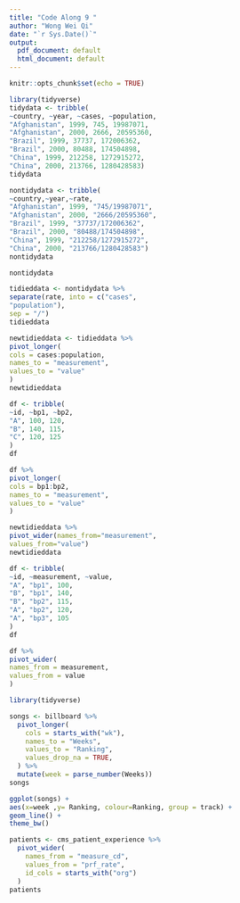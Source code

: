 ```yaml
---
title: "Code Along 9 "
author: "Wong Wei Qi"
date: "`r Sys.Date()`"
output:
  pdf_document: default
  html_document: default
---
```


```r
knitr::opts_chunk$set(echo = TRUE)
```

```r
library(tidyverse)
tidydata <- tribble(
~country, ~year, ~cases, ~population,
"Afghanistan", 1999, 745, 19987071,
"Afghanistan", 2000, 2666, 20595360,
"Brazil", 1999, 37737, 172006362,
"Brazil", 2000, 80488, 174504898,
"China", 1999, 212258, 1272915272,
"China", 2000, 213766, 1280428583)
tidydata
```

```r

nontidydata <- tribble(
~country,~year,~rate,
"Afghanistan", 1999, "745/19987071",
"Afghanistan", 2000, "2666/20595360",
"Brazil", 1999, "37737/172006362",
"Brazil", 2000, "80488/174504898",
"China", 1999, "212258/1272915272",
"China", 2000, "213766/1280428583")
nontidydata

```

```r

nontidydata

tidieddata <- nontidydata %>%
separate(rate, into = c("cases",
"population"),
sep = "/")
tidieddata
```

```r
newtidieddata <- tidieddata %>%
pivot_longer(
cols = cases:population,
names_to = "measurement",
values_to = "value"
)
newtidieddata
```

```r
df <- tribble(
~id, ~bp1, ~bp2,
"A", 100, 120,
"B", 140, 115,
"C", 120, 125
)
df

df %>%
pivot_longer(
cols = bp1:bp2,
names_to = "measurement",
values_to = "value"
)

```

```r

newtidieddata %>%
pivot_wider(names_from="measurement",
values_from="value")
newtidieddata
```
```r
df <- tribble(
~id, ~measurement, ~value,
"A", "bp1", 100,
"B", "bp1", 140,
"B", "bp2", 115,
"A", "bp2", 120,
"A", "bp3", 105
)
df

df %>%
pivot_wider(
names_from = measurement,
values_from = value
)
```


``` r
library(tidyverse)
```

``` r
songs <- billboard %>%
  pivot_longer(
    cols = starts_with("wk"),
    names_to = "Weeks",
    values_to = "Ranking",
    values_drop_na = TRUE,
  ) %>%
  mutate(week = parse_number(Weeks))
songs
```



``` r
ggplot(songs) +
aes(x=week ,y= Ranking, colour=Ranking, group = track) +
geom_line() +
theme_bw()
```

``` r
patients <- cms_patient_experience %>%
  pivot_wider(
    names_from = "measure_cd",
    values_from = "prf_rate",
    id_cols = starts_with("org")
  )
patients
```